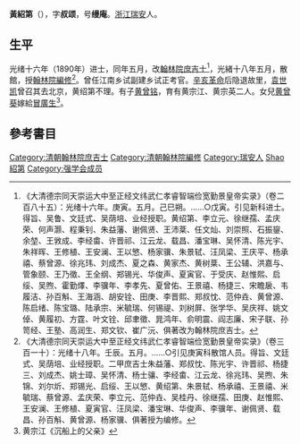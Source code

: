 '''黃紹第'''（{{bd|1855年||1914年||catIdx=Huang黃紹第}}），字'''叔颂'''，号'''缦庵'''。[[浙江|浙江]][[瑞安|瑞安]]人。

== 生平 ==
光绪十六年（1890年）进士，同年五月，改[[翰林院|翰林院]][[庶吉士|庶吉士]]<ref>《大清德宗同天崇运大中至正经文纬武仁孝睿智端俭宽勤景皇帝实录》（卷二百八十五）：光绪十六年。庚寅。五月。己巳朔。……○戊寅。引见新科进士。得旨、吴鲁、文廷式、吴荫培、业经授职。黄绍第、李立元、徐继孺、孟庆荣、何声灏、程秉钊、朱益藩、谢佩贤、王沛棻、任文灿、刘崇照、石振鋆、余堃、王敩成、李经畬、许晋祁、江云龙、载昌、潘宝琳、吴怀清、陈光宇、朱祥晖、王修植、王安澜、王以慜、杨家骥、朱景轼、汪凤梁、王庆平、杨承禧、蔡曾源、徐兆玮、刘成杰、夏之森、黄家杰、黄树棻、王公辅、洪嘉与、管象颐、王乃徵、王全纲、郑锡光、华俊声、夏寅官、于受庆、赵惟熙、启绥、吴煦、霍勤燡、李骥年、李孝先、夏曾佑、王景禧、杨捷三、宋瞻扆、韦履洁、孙百斛、王海涵、胡安铨、田庚、李晋熙、郑叔忱、范仲垚、黄曾源、陈启绪、陈宝璐、陆承宗、米毓瑞、何锡禔、刘树屏、张学华、吴庆祥、姚文倬、黄履初、方霆、叶文铨、邱聿徵、晁鸿年、俞明震、阎志廉、宋子联、孙笥经、王塾、高润生、郑文钦、崔广沅、俱著改为翰林院庶吉士。</ref>，光緒十八年五月，散館，授[[翰林院|翰林院]][[編修|編修]]<ref>《大清德宗同天崇运大中至正经文纬武仁孝睿智端俭宽勤景皇帝实录》（卷三百一十）：光绪十八年。壬辰。五月。……○引见庚寅科散馆人员。得旨、文廷式、吴荫培、业经授职。二甲庶吉士朱益藩、郑叔忱、陈光宇、许晋祁、杨捷三、刘成杰、姚士璋、吴怀清、杨士骧、李经畬、江云龙、徐兆玮、吴煦、朱锦、刘尔炘、郑锡光、启绥、王以慜、黄绍第、朱景轼、杨承禧、王景禧、米毓瑞、蔡曾源、孟庆荣、李立元、范仲垚、吴桂丹、徐继孺、田庚、赵惟熙、王安澜、王修植、夏寅官、汪凤梁、潘宝琳、华俊声、李骥年、谢佩贤、载昌、孙百斛、黄曾源、杨家骥、俱著授为编修。</ref>。曾任江南乡试副建乡试正考官。[[辛亥革命|辛亥革命]]后隐退故里，[[袁世凯|袁世凯]]曾召其去北京，黄绍第不理。有子[[黄曾铭|黄曾铭]]，育有黄宗江、黄宗英二人。女兒[[黄曾葵|黄曾葵]]嫁給[[冒廣生|冒廣生]]<ref>黄宗江《沉船上的父亲》</ref>。

==參考書目==
{{reflist|2}}
{{清朝人物小作品}}
{{光緒十六年庚寅恩科殿試金榜}}
{{DEFAULTSORT:Huang黃紹第}}
[[Category:清朝翰林院庶吉士|Category:清朝翰林院庶吉士]]
[[Category:清朝翰林院編修|Category:清朝翰林院編修]]
[[Category:瑞安人|Category:瑞安人]]
[[Category:黄姓|Shao紹第]]
[[Category:强学会成员|Category:强学会成员]]